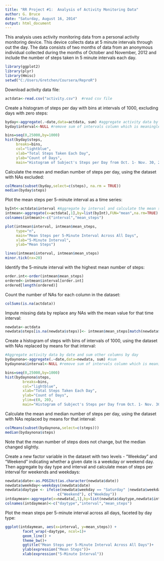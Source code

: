 ```yaml
---
title: "RR Project #1:  Analysis of Activity Monitoring Data"
author: G. Bruce
date: "Saturday, August 16, 2014"
output: html_document
---
```


This analysis uses activity monitoring data from a personal activity monitoring device. This device collects data at 5 minute intervals through out the day. The data consists of two months of data from an anonymous individual collected during the months of October and November, 2012 and include the number of steps taken in 5 minute intervals each day.

```r
library(ggplot2)
library(plyr)
library(Hmisc)
setwd("C:/Users/Gretchen/Coursera/ReproR")
```

Download activity data file:
```r
actdata<-read.csv("activity.csv")  #read csv file
```

Create a histogram of steps per day with bins at intervals of 1000, excluding days with zero steps:
```r
byday<-aggregate(.~date,data=actdata, sum) #aggregate activity data by date and sum other columns by day
byday$interval<-NULL #remove sum of intervals column which is meaningless

bins=seq(0,25000,by=1000)
hist(byday$steps,
     breaks=bins,
     col="lightblue",
     xlab="Total Steps Taken Each Day",
     ylab="Count of Days",
     main="Histogram of Subject's Steps per Day from Oct. 1- Nov. 30, 2012\n(excluding Days with Zero Steps)")
```

Calculate the mean and median number of steps per day, using the dataset with NAs excluded:
```r
colMeans(subset(byday,select=c(steps), na.rm = TRUE))
median(byday$steps)
```

Plot the mean steps per 5-minute interval as a time series: 
```r
byInt<-actdata$interval #Aggregate by interval and calculate the mean steps per interval excluding NA values
intmean<-aggregate(x=actdata[,1],by=list(byInt),FUN="mean",na.rm=TRUE)
colnames(intmean)<-c("interval","mean_steps")

plot(intmean$interval, intmean$mean_steps,
     type="n",
     main="Mean Steps per 5-Minute Interval Across All Days",
     xlab="5-Minute Interval",
     ylab="Mean Steps")

lines(intmean$interval, intmean$mean_steps)
minor.tick(nx=20)
```
Identify the 5-minute interval with the highest mean number of steps:
```r
order.int<-order(intmean$mean_steps)
ordered<-intmean$interval[order.int]
ordered[length(ordered)]
```
Count the number of NAs for each column in the dataset:
```r
colSums(is.na(actdata))
```

Impute missing data by replace any NAs with the mean value for that time interval:
```r
newdata<-actdata
newdata$steps[is.na(newdata$steps)]<- intmean$mean_steps[match(newdata$interval, intmean$interval)]
```

Create a histogram of steps with bins of intervals of 1000, using the dataset with NAs replaced by means for that interval:
```r
#Aggregate activity data by date and sum other columns by day
bydaynona<-aggregate(.~date,data=newdata, sum) #sum 
bydaynona$interval<-NULL #remove sum of intervals column which is meaningless

bins=seq(0,25000,by=1000)
hist(bydaynona$steps,
        breaks=bins,
        col="lightblue",
        xlab="Total Steps Taken Each Day",
        ylab="Count of Days",
        ylim=c(0, 20),
        main="Histogram of Subject's Steps per Day from Oct. 1- Nov. 30, 2012\n(with NAs Replaced by Interval Mean)")
```

Calculate the mean and median number of steps per day, using the dataset with NAs replaced by means for that interval:
```r
colMeans(subset(bydaynona,select=c(steps)))
median(bydaynona$steps)
```

Note that the mean number of steps does not change, but the median changed slightly.

Create a new factor variable in the dataset with two levels - "Weekday" and "Weekend" 
indicating whether a given date is a weekday or weekend day.  Then aggregate by day type and interval and calculate mean of steps per interval for weekends and weekdays:
```r
newdata$date<-as.POSIXct(as.character(newdata$date))
newdata$weekday<-weekdays(newdata$date)
newdata$daytype <- ifelse(newdata$weekday == "Saturday" |newdata$weekday == "Sunday",
                        c("Weekend"), c("Weekday")) 
intdaymean<-aggregate(x=newdata[,1],by=list(newdata$daytype,newdata$interval),FUN="mean")
colnames(intdaymean)<-c("daytype","interval","mean_steps")
```
Plot the mean steps per 5-minute interval across all days, faceted by day type:
```r
ggplot(intdaymean, aes(x=interval, y=mean_steps)) +
        facet_wrap(~daytype, ncol=1)+
        geom_line() + 
        theme_bw()+
        ggtitle("Mean Steps per 5-Minute Interval Across All Days")+
        ylab(expression("Mean Steps"))+
        xlab(expression("5-Minute Interval"))
```